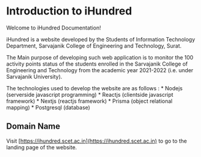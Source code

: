 # Introduction to iHundred
 
Welcome to iHundred Documentation! 

iHundred is a website developed by the Students of Information Technology Department, Sarvajanik College of Engineering and Technology, Surat.

The Main purpose of developing such web application is to monitor the 100 activity points status of the students enrolled in the 
Sarvajanik College of Engineering and Technology from the academic year 2021-2022 (i.e. under Sarvajanik University).

The technologies used to develop the website are as follows :
    * Nodejs (serverside javascript programming)
    * Reactjs (clientside javascript framework)
    * Nextjs (reactjs framework)
    * Prisma (object relational mapping)
    * Postgresql (database)
    
## Domain Name

Visit [https://ihundred.scet.ac.in](https://ihundred.scet.ac.in) to go to the landing page of the website.
